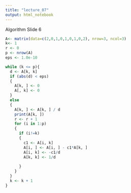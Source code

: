 ```yaml
---
title: "lecture_07"
output: html_notebook
---
```

 
Algorithm Slide 6
```r
A<- matrix(data=c(2,0,1,0,1,0,1,0,2), nrow=3, ncol=3)
k<- 1
r <- 0
p <- nrow(A)
eps <- 1.0e-10

while (k <= p){
  d <- A[k, k]
  if (abs(d) < eps)
  {
    A[k, ] <- 0
    A[, k] <- 0
  }
  else
  {
    A[k, ] <- A[k, ] / d
    print(A[k, ])
    r <- r + 1
    for (i in 1:p)
    {
      if (i!=k)
      {
        c1 <- A[i, k]
        A[i, ] <- A[i, ] - c1*A[k, ]
        A[i, k] <- -c1/d
        A[k, k] <- 1/d
        
      }
    }
  }
  k <- k + 1
}

```
